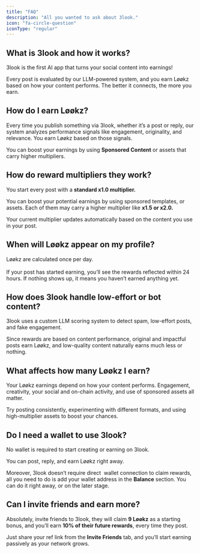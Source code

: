```yaml
---
title: "FAQ"
description: "All you wanted to ask about 3look."
icon: "fa-circle-question"
iconType: "regular"
---
```


## What is 3look and how it works?

3look is the first AI app that turns your social content into earnings\!

Every post is evaluated by our LLM-powered system, and you earn Løøkz based on how your content performs. The better it connects, the more you earn.

## How do I earn Løøkz?

Every time you publish something via 3look, whether it’s a post or reply, our system analyzes performance signals like engagement, originality, and relevance. You earn Løøkz based on those signals.

You can boost your earnings by using **Sponsored Content** or assets that carry higher multipliers.

## How do reward multipliers they work?

You start every post with a **standard x1.0 multiplier.**

You can boost your potential earnings by using sponsored templates, or assets. Each of them may carry a higher multiplier like  **x1.5 or x2.0.**

Your current multiplier updates automatically based on the content you use in your post.

## When will Løøkz appear on my profile?

Løøkz are calculated once per day. \
\
If your post has started earning, you’ll see the rewards reflected within 24 hours. If nothing shows up, it means you haven’t earned anything yet.

## How does 3look handle low-effort or bot content?

3look uses a custom LLM scoring system to detect spam, low-effort posts, and fake engagement.

Since rewards are based on content performance, original and impactful posts earn Løøkz, and low-quality content naturally earns much less or nothing.

## What affects how many Løøkz I earn?

Your Løøkz earnings depend on how your content performs. Engagement, creativity, your social and on-chain activity, and use of sponsored assets all matter.

Try posting consistently, experimenting with different formats, and using high-multiplier assets to boost your chances.

## Do I need a wallet to use 3look?

No wallet is required to start creating or earning on 3look.

You can post, reply, and earn Løøkz right away. 

Moreover, 3look doesn’t require direct  wallet connection to claim rewards, all you need to do is add your wallet address in the **Balance** section. You can do it right away, or on the later stage.

## Can I invite friends and earn more?

Absolutely, invite friends to 3look, they will claim **9 Løøkz** as a starting bonus, and you’ll earn **10% of their future rewards**, every time they post.

Just share your ref link from the **Invite Friends** tab, and you’ll start earning passively as your network grows.
